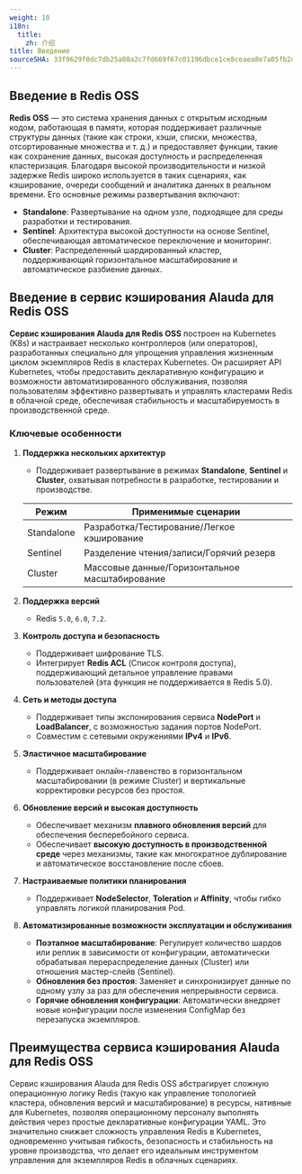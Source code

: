 ```yaml
---
weight: 10
i18n:
  title:
    zh: 介绍
title: Введение
sourceSHA: 33f9629f0dc7db25a08a2c7fd669f67c01196dbce1ce8ceaea8e7a05fb2de1f8
---
```


## Введение в Redis OSS

**Redis OSS** — это система хранения данных с открытым исходным кодом, работающая в памяти, которая поддерживает различные структуры данных (такие как строки, хэши, списки, множества, отсортированные множества и т. д.) и предоставляет функции, такие как сохранение данных, высокая доступность и распределенная кластеризация. Благодаря высокой производительности и низкой задержке Redis широко используется в таких сценариях, как кэширование, очереди сообщений и аналитика данных в реальном времени. Его основные режимы развертывания включают:

- **Standalone**: Развертывание на одном узле, подходящее для среды разработки и тестирования.
- **Sentinel**: Архитектура высокой доступности на основе Sentinel, обеспечивающая автоматическое переключение и мониторинг.
- **Cluster**: Распределенный шардированный кластер, поддерживающий горизонтальное масштабирование и автоматическое разбиение данных.

## Введение в сервис кэширования Alauda для Redis OSS

**Сервис кэширования Alauda для Redis OSS** построен на Kubernetes (K8s) и настраивает несколько контроллеров (или операторов), разработанных специально для упрощения управления жизненным циклом экземпляров Redis в кластерах Kubernetes. Он расширяет API Kubernetes, чтобы предоставить декларативную конфигурацию и возможности автоматизированного обслуживания, позволяя пользователям эффективно развертывать и управлять кластерами Redis в облачной среде, обеспечивая стабильность и масштабируемость в производственной среде.

### Ключевые особенности

1. **Поддержка нескольких архитектур**

   - Поддерживает развертывание в режимах **Standalone**, **Sentinel** и **Cluster**, охватывая потребности в разработке, тестировании и производстве.

   | Режим       | Применимые сценарии                    |
   | ---------- | --------------------------------------- |
   | Standalone | Разработка/Тестирование/Легкое кэширование |
   | Sentinel   | Разделение чтения/записи/Горячий резерв |
   | Cluster    | Массовые данные/Горизонтальное масштабирование         |

2. **Поддержка версий**
   - Redis `5.0`, `6.0`, `7.2`.

3. **Контроль доступа и безопасность**
   - Поддерживает шифрование TLS.
   - Интегрирует **Redis ACL** (Список контроля доступа), поддерживающий детальное управление правами пользователей (эта функция не поддерживается в Redis 5.0).

4. **Сеть и методы доступа**
   - Поддерживает типы экспонирования сервиса **NodePort** и **LoadBalancer**, с возможностью задания портов NodePort.
   - Совместим с сетевыми окружениями **IPv4** и **IPv6**.

5. **Эластичное масштабирование**
   - Поддерживает онлайн-главенство в горизонтальном масштабировании (в режиме Cluster) и вертикальные корректировки ресурсов без простоя.

6. **Обновление версий и высокая доступность**
   - Обеспечивает механизм **плавного обновления версий** для обеспечения бесперебойного сервиса.
   - Обеспечивает **высокую доступность в производственной среде** через механизмы, такие как многократное дублирование и автоматическое восстановление после сбоев.

7. **Настраиваемые политики планирования**
   - Поддерживает **NodeSelector**, **Toleration** и **Affinity**, чтобы гибко управлять логикой планирования Pod.

8. **Автоматизированные возможности эксплуатации и обслуживания**
   - **Поэтапное масштабирование**: Регулирует количество шардов или реплик в зависимости от конфигурации, автоматически обрабатывая перераспределение данных (Cluster) или отношения мастер-слейв (Sentinel).
   - **Обновления без простоя**: Заменяет и синхронизирует данные по одному узлу за раз для обеспечения непрерывности сервиса.
   - **Горячие обновления конфигурации**: Автоматически внедряет новые конфигурации после изменения ConfigMap без перезапуска экземпляров.

## Преимущества сервиса кэширования Alauda для Redis OSS

Сервис кэширования Alauda для Redis OSS абстрагирует сложную операционную логику Redis (такую как управление топологией кластера, обновления версий и масштабирование) в ресурсы, нативные для Kubernetes, позволяя операционному персоналу выполнять действия через простые декларативные конфигурации YAML. Это значительно снижает сложность управления Redis в Kubernetes, одновременно учитывая гибкость, безопасность и стабильность на уровне производства, что делает его идеальным инструментом управления для экземпляров Redis в облачных сценариях.
